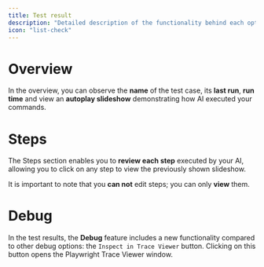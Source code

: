 ```yaml
---
title: Test result
description: "Detailed description of the functionality behind each option in your test results section."
icon: "list-check"
---
```


# Overview

In the overview, you can observe the **name** of the test case, its **last run**, **run time** and view an **autoplay slideshow** demonstrating
how AI executed your commands.

# Steps

The Steps section enables you to **review each step** executed by your AI, allowing you to click on any step to view the
previously shown slideshow.

It is important to note that you **can not** edit steps; you can only **view** them.

# Debug

In the test results, the **Debug** feature includes a new functionality compared to other debug options: the `Inspect in
Trace Viewer` button. Clicking on this button opens the Playwright Trace Viewer window.


<Frame caption="caption goes here">
    <iframe
        width={560}
        height={345}
        frameBorder={0}
        style={{borderRadius: 0.5 + 'rem'}}
        src=""
        allow="clipboard-write"
        frameborder="0"
        webkitallowfullscreen="true"
        mozallowfullscreen="true"
        allowfullscreen>
    </iframe>
</Frame>